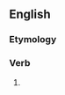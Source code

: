 ==English==

===Etymology===
{{suffix|detract|eth|lang=en}}

===Verb===
{{head|en|verb form}}

# {{en-archaic third-person singular of|detract}}